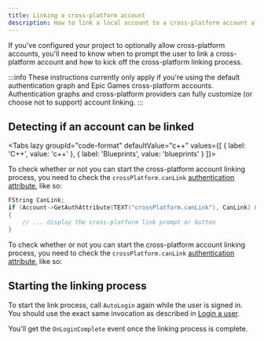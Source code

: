 ```yaml
---
title: Linking a cross-platform account
description: How to link a local account to a cross-platform account after sign in.
---
```




If you've configured your project to optionally allow cross-platform accounts, you'll need to know when to prompt the user to link a cross-platform account and how to kick off the cross-platform linking process.

:::info
These instructions currently only apply if you're using the default authentication graph and Epic Games cross-platform accounts. Authentication graphs and cross-platform providers can fully customize (or choose not to support) account linking.
:::

## Detecting if an account can be linked

<Tabs lazy groupId="code-format" defaultValue="c++" values={[ { label: 'C++', value: 'c++' }, { label: 'Blueprints', value: 'blueprints' } ]}>
<TabItem value="c++">

To check whether or not you can start the cross-platform account linking process, you need to check the `crossPlatform.canLink` [authentication attribute](ossv1/identity/user_attributes.mdx#authentication-attributes-fuseronlineaccount-only), like so:

```cpp
FString CanLink;
if (Account->GetAuthAttribute(TEXT("crossPlatform.canLink"), CanLink) && CanLink == TEXT("true"))
{
    // ... display the cross-platform link prompt or button
}
```

</TabItem>
<TabItem value="blueprints">

To check whether or not you can start the cross-platform account linking process, you need to check the `crossPlatform.canLink` [authentication attribute](ossv1/identity/user_attributes.mdx#authentication-attributes-fuseronlineaccount-only), like so:

<Blueprint height="300px" blueprint={bpCanLink} />

</TabItem>
</Tabs>

## Starting the linking process

To start the link process, call `AutoLogin` again while the user is signed in. You should use the exact same invocation as described in [Login a user](ossv1/identity/authentication.mdx#login-a-user).

You'll get the `OnLoginComplete` event once the linking process is complete.